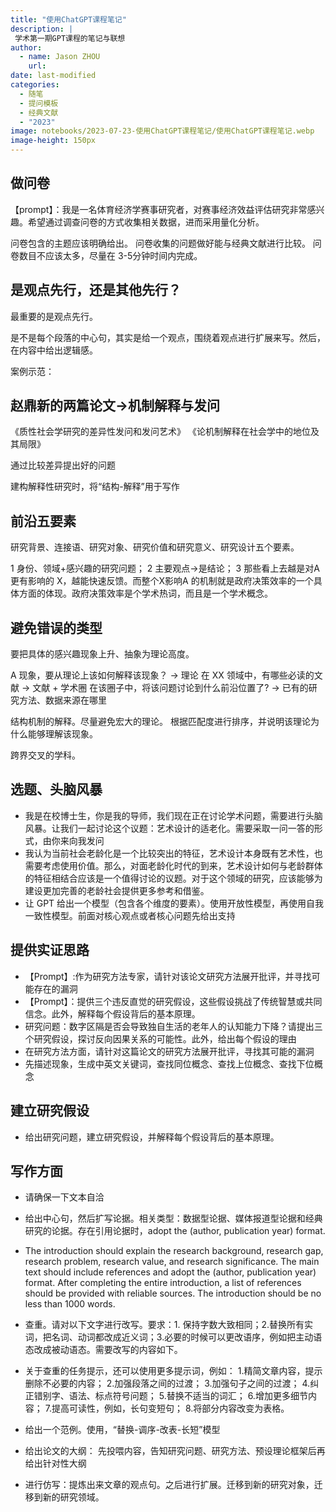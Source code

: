 ```yaml
---
title: "使用ChatGPT课程笔记"
description: |
 学术第一期GPT课程的笔记与联想
author:
  - name: Jason ZHOU
    url: 
date: last-modified
categories:
  - 随笔
  - 提问模板
  - 经典文献
  - "2023"
image: notebooks/2023-07-23-使用ChatGPT课程笔记/使用ChatGPT课程笔记.webp
image-height: 150px
---
```


## 做问卷

【prompt】：我是一名体育经济学赛事研究者，对赛事经济效益评估研究非常感兴趣。希望通过调查问卷的方式收集相关数据，进而采用量化分析。

问卷包含的主题应该明确给出。
问卷收集的问题做好能与经典文献进行比较。
问卷数目不应该太多，尽量在 3-5分钟时间内完成。

## 是观点先行，还是其他先行？

最重要的是观点先行。

是不是每个段落的中心句，其实是给一个观点，围绕着观点进行扩展来写。然后，在内容中给出逻辑感。

案例示范：

## 赵鼎新的两篇论文→机制解释与发问

《质性社会学研究的差异性发问和发问艺术》
《论机制解释在社会学中的地位及其局限》

通过比较差异提出好的问题

建构解释性研究时，将“结构-解释”用于写作

## 前沿五要素

研究背景、连接语、研究对象、研究价值和研究意义、研究设计五个要素。

1 身份、领域+感兴趣的研究问题；
2 主要观点→是结论；
3 那些看上去越是对A更有影响的 X，越能快速反馈。而整个X影响A 的机制就是政府决策效率的一个具体方面的体现。政府决策效率是个学术热词，而且是一个学术概念。

## 避免错误的类型

要把具体的感兴趣现象上升、抽象为理论高度。

A 现象，要从理论上该如何解释该现象？
→ 理论
在 XX 领域中，有哪些必读的文献
→ 文献 + 学术圈
在该圈子中，将该问题讨论到什么前沿位置了?
→ 已有的研究方法、数据来源在哪里

结构机制的解释。尽量避免宏大的理论。
根据匹配度进行排序，并说明该理论为什么能够理解该现象。

跨界交叉的学科。

## 选题、头脑风暴

- 我是在校博士生，你是我的导师，我们现在正在讨论学术问题，需要进行头脑风暴。让我们一起讨论这个议题：艺术设计的适老化。需要采取一问一答的形式，由你来向我发问
- 我认为当前社会老龄化是一个比较突出的特征，艺术设计本身既有艺术性，也需要考虑使用价值。那么，对面老龄化时代的到来，艺术设计如何与老龄群体的特征相结合应该是一个值得讨论的议题。对于这个领域的研究，应该能够为建设更加完善的老龄社会提供更多参考和借鉴。
- 让 GPT 给出一个模型（包含各个维度的要素）。使用开放性模型，再使用自我一致性模型。前面对核心观点或者核心问题先给出支持

## 提供实证思路

- 【Prompt】:作为研究方法专家，请针对该论文研究方法展开批评，并寻找可能存在的漏洞
- 【Prompt】：提供三个违反直觉的研究假设，这些假设挑战了传统智慧或共同信念。此外，解释每个假设背后的基本原理。
- 研究问题：数字区隔是否会导致独自生活的老年人的认知能力下降？请提出三个研究假设，探讨反向因果关系的可能性。此外，给出每个假设的理由
- 在研究方法方面，请针对这篇论文的研究方法展开批评，寻找其可能的漏洞
- 先描述现象，生成中英文关键词，查找同位概念、查找上位概念、查找下位概念

## 建立研究假设

- 给出研究问题，建立研究假设，并解释每个假设背后的基本原理。

## 写作方面

- 请确保一下文本自洽
- 给出中心句，然后扩写论据。相关类型：数据型论据、媒体报道型论据和经典研究的论据。存在引用论据时，adopt the (author, publication year) format.
- The introduction should explain the research background, research gap, research problem, research value, and research significance.
The main text should include references and adopt the (author, publication year) format.
After completing the entire introduction, a list of references should be provided with reliable sources.
The introduction should be no less than 1000 words.
- 查重。请对以下文字进行改写。要求：1. 保持字数大致相同；2.替换所有实词，把名词、动词都改成近义词；3.必要的时候可以更改语序，例如把主动语态改成被动语态。需要改写的内容如下。
- 关于查重的任务提示，还可以使用更多提示词，例如：
1.精简文章内容，提示删除不必要的内容；
2.加强段落之间的过渡；
3.加强句子之间的过渡；
4.纠正错别字、语法、标点符号问题；
5.替换不适当的词汇；
6.增加更多细节内容；
7.提高可读性，例如，长句变短句；
8.将部分内容改变为表格。
- 给出一个范例。使用，“替换-调序-改表-长短”模型

- 给出论文的大纲：
先投喂内容，告知研究问题、研究方法、预设理论框架后再给出针对性大纲

- 进行仿写：提炼出来文章的观点句。之后进行扩展。迁移到新的研究对象，迁移到新的研究领域。
